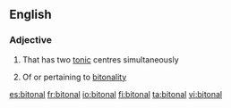 ==English==

===Adjective===
{{en-adj|-}}

# {{context|music|of a musical instrument|lang=en}} That has two [[tonic]] centres simultaneously
# {{context|music|lang=en}} Of or pertaining to [[bitonality]]

[[es:bitonal]]
[[fr:bitonal]]
[[io:bitonal]]
[[fi:bitonal]]
[[ta:bitonal]]
[[vi:bitonal]]